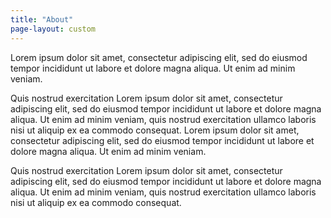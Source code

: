 ```yaml
---
title: "About"
page-layout: custom
---
```


Lorem ipsum dolor sit amet, consectetur adipiscing elit, sed do eiusmod tempor incididunt ut labore et dolore magna aliqua. Ut enim ad minim veniam.

Quis nostrud exercitation Lorem ipsum dolor sit amet, consectetur adipiscing elit, sed do eiusmod tempor incididunt ut labore et dolore magna aliqua. Ut enim ad minim veniam, quis nostrud exercitation ullamco laboris nisi ut aliquip ex ea commodo consequat. Lorem ipsum dolor sit amet, consectetur adipiscing elit, sed do eiusmod tempor incididunt ut labore et dolore magna aliqua. Ut enim ad minim veniam.

Quis nostrud exercitation Lorem ipsum dolor sit amet, consectetur adipiscing elit, sed do eiusmod tempor incididunt ut labore et dolore magna aliqua. Ut enim ad minim veniam, quis nostrud exercitation ullamco laboris nisi ut aliquip ex ea commodo consequat.